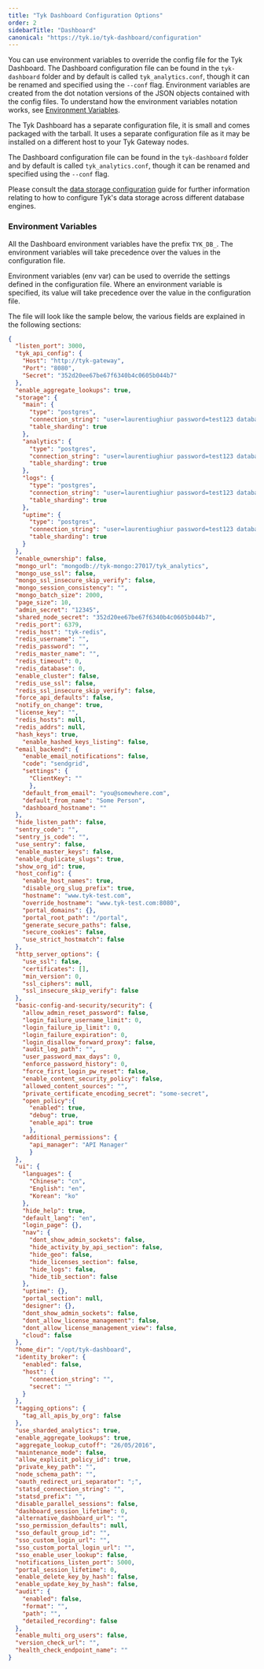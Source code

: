 ```yaml
---
title: "Tyk Dashboard Configuration Options"
order: 2
sidebarTitle: "Dashboard"
canonical: "https://tyk.io/tyk-dashboard/configuration"
---
```



You can use environment variables to override the config file for the Tyk Dashboard. The Dashboard configuration file can be found in the `tyk-dashboard` folder and by default is called `tyk_analytics.conf`, though it can be renamed and specified using the `--conf` flag. Environment variables are created from the dot notation versions of the JSON objects contained with the config files.
To understand how the environment variables notation works, see [Environment Variables](/5.9/tyk-oss-gateway/configuration).

The Tyk Dashboard has a separate configuration file, it is small and comes packaged with the tarball. It uses a separate configuration file as it may be installed on a different host to your Tyk Gateway nodes.

The Dashboard configuration file can be found in the `tyk-dashboard` folder and by default is called `tyk_analytics.conf`, though it can be renamed and specified using the `--conf` flag.

Please consult the [data storage configuration](/5.9/api-management/dashboard-configuration#data-storage-solutions) guide for further information relating to how to configure Tyk's data storage across different database engines.

### Environment Variables

All the Dashboard environment variables have the prefix `TYK_DB_`. The environment variables will take precedence over the values in the configuration file.

Environment variables (env var) can be used to override the settings defined in the configuration file. Where an environment variable is specified, its value will take precedence over the value in the configuration file.

The file will look like the sample below, the various fields are explained in the following sections:

```json
{
  "listen_port": 3000,
  "tyk_api_config": {
    "Host": "http://tyk-gateway",
    "Port": "8080",
    "Secret": "352d20ee67be67f6340b4c0605b044b7"
  },
  "enable_aggregate_lookups": true,
  "storage": {
    "main": {
      "type": "postgres",
      "connection_string": "user=laurentiughiur password=test123 database='tyk-test' host=127.0.0.1 port=5432",
      "table_sharding": true
    },
    "analytics": {
      "type": "postgres",
      "connection_string": "user=laurentiughiur password=test123 database='tyk-test' host=127.0.0.1 port=5432",
      "table_sharding": true
    },
    "logs": {
      "type": "postgres",
      "connection_string": "user=laurentiughiur password=test123 database='tyk-test' host=127.0.0.1 port=5432",
      "table_sharding": true
    },
    "uptime": {
      "type": "postgres",
      "connection_string": "user=laurentiughiur password=test123 database='tyk-test' host=127.0.0.1 port=5432",
      "table_sharding": true
    }
  },
  "enable_ownership": false,
  "mongo_url": "mongodb://tyk-mongo:27017/tyk_analytics",
  "mongo_use_ssl": false,
  "mongo_ssl_insecure_skip_verify": false,
  "mongo_session_consistency": "",
  "mongo_batch_size": 2000,
  "page_size": 10,
  "admin_secret": "12345",
  "shared_node_secret": "352d20ee67be67f6340b4c0605b044b7",
  "redis_port": 6379,
  "redis_host": "tyk-redis",
  "redis_username": "",
  "redis_password": "",
  "redis_master_name": "",
  "redis_timeout": 0,
  "redis_database": 0,
  "enable_cluster": false,
  "redis_use_ssl": false,
  "redis_ssl_insecure_skip_verify": false,
  "force_api_defaults": false,
  "notify_on_change": true,
  "license_key": "",
  "redis_hosts": null,
  "redis_addrs": null,
  "hash_keys": true,
    "enable_hashed_keys_listing": false,
  "email_backend": {
    "enable_email_notifications": false,
    "code": "sendgrid",
    "settings": {
      "ClientKey": ""
      },
    "default_from_email": "you@somewhere.com",
    "default_from_name": "Some Person",
    "dashboard_hostname": ""
  },
  "hide_listen_path": false,
  "sentry_code": "",
  "sentry_js_code": "",
  "use_sentry": false,
  "enable_master_keys": false,
  "enable_duplicate_slugs": true,
  "show_org_id": true,
  "host_config": {
    "enable_host_names": true,
    "disable_org_slug_prefix": true,
    "hostname": "www.tyk-test.com",
    "override_hostname": "www.tyk-test.com:8080",
    "portal_domains": {},
    "portal_root_path": "/portal",
    "generate_secure_paths": false,
    "secure_cookies": false,
    "use_strict_hostmatch": false
  },
  "http_server_options": {
    "use_ssl": false,
    "certificates": [],
    "min_version": 0,
    "ssl_ciphers": null,
    "ssl_insecure_skip_verify": false
  },
  "basic-config-and-security/security": {
    "allow_admin_reset_password": false,
    "login_failure_username_limit": 0,
    "login_failure_ip_limit": 0,
    "login_failure_expiration": 0,
    "login_disallow_forward_proxy": false,
    "audit_log_path": "",
    "user_password_max_days": 0,
    "enforce_password_history": 0,
    "force_first_login_pw_reset": false,
    "enable_content_security_policy": false,
    "allowed_content_sources": "",
    "private_certificate_encoding_secret": "some-secret",
    "open_policy":{
      "enabled": true,
      "debug": true,
      "enable_api": true
      },
    "additional_permissions": {
      "api_manager": "API Manager"
      }
  },
  "ui": {
    "languages": {
      "Chinese": "cn",
      "English": "en",
      "Korean": "ko"
    },
    "hide_help": true,
    "default_lang": "en",
    "login_page": {},
    "nav": {
      "dont_show_admin_sockets": false,
      "hide_activity_by_api_section": false,
      "hide_geo": false,
      "hide_licenses_section": false,
      "hide_logs": false,
      "hide_tib_section": false
    },
    "uptime": {},
    "portal_section": null,
    "designer": {},
    "dont_show_admin_sockets": false,
    "dont_allow_license_management": false,
    "dont_allow_license_management_view": false,
    "cloud": false
  },
  "home_dir": "/opt/tyk-dashboard",
  "identity_broker": {
    "enabled": false,
    "host": {
      "connection_string": "",
      "secret": ""
    }
  },
  "tagging_options": {
    "tag_all_apis_by_org": false
  },
  "use_sharded_analytics": true,
  "enable_aggregate_lookups": true,
  "aggregate_lookup_cutoff": "26/05/2016",
  "maintenance_mode": false,
  "allow_explicit_policy_id": true,
  "private_key_path": "",
  "node_schema_path": "",
  "oauth_redirect_uri_separator": ";",
  "statsd_connection_string": "",
  "statsd_prefix": "",
  "disable_parallel_sessions": false,
  "dashboard_session_lifetime": 0,
  "alternative_dashboard_url": "",
  "sso_permission_defaults": null,
  "sso_default_group_id": "",
  "sso_custom_login_url": "",
  "sso_custom_portal_login_url": "",
  "sso_enable_user_lookup": false,
  "notifications_listen_port": 5000,
  "portal_session_lifetime": 0,
  "enable_delete_key_by_hash": false,
  "enable_update_key_by_hash": false,
  "audit": {
    "enabled": false,
    "format": "",
    "path": "",
    "detailed_recording": false
  },
  "enable_multi_org_users": false,
  "version_check_url": "",
  "health_check_endpoint_name": ""
}
```

<DashboardConfig/>
